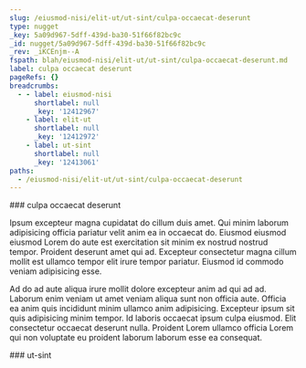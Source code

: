 ```yaml
---
slug: /eiusmod-nisi/elit-ut/ut-sint/culpa-occaecat-deserunt
type: nugget
_key: 5a09d967-5dff-439d-ba30-51f66f82bc9c
_id: nugget/5a09d967-5dff-439d-ba30-51f66f82bc9c
_rev: _iKCEnjm--A
fspath: blah/eiusmod-nisi/elit-ut/ut-sint/culpa-occaecat-deserunt.md
label: culpa occaecat deserunt
pageRefs: {}
breadcrumbs:
  - - label: eiusmod-nisi
      shortlabel: null
      _key: '12412967'
    - label: elit-ut
      shortlabel: null
      _key: '12412972'
    - label: ut-sint
      shortlabel: null
      _key: '12413061'
paths:
  - /eiusmod-nisi/elit-ut/ut-sint/culpa-occaecat-deserunt
---
```


<NuggetArea>
<Nugget slug="/eiusmod-nisi/elit-ut/ut-sint/culpa-occaecat-deserunt" type="nugget" _key="5a09d967-5dff-439d-ba30-51f66f82bc9c" _id="nugget/5a09d967-5dff-439d-ba30-51f66f82bc9c" _rev="_iKCEnjm--A" fspath="blah/eiusmod-nisi/elit-ut/ut-sint/culpa-occaecat-deserunt.md" label="culpa occaecat deserunt" paths="/eiusmod-nisi/elit-ut/ut-sint/culpa-occaecat-deserunt">
<NuggetBody>
### culpa occaecat deserunt

Ipsum excepteur magna cupidatat do cillum duis amet. Qui minim laborum adipisicing officia pariatur velit anim ea in occaecat do. Eiusmod eiusmod eiusmod Lorem do aute est exercitation sit minim ex nostrud nostrud tempor. Proident deserunt amet qui ad. Excepteur consectetur magna cillum mollit est ullamco tempor elit irure tempor pariatur. Eiusmod id commodo veniam adipisicing esse.

Ad do ad aute aliqua irure mollit dolore excepteur anim ad qui ad ad. Laborum enim veniam ut amet veniam aliqua sunt non officia aute. Officia ea anim quis incididunt minim ullamco anim adipisicing. Excepteur ipsum sit quis adipisicing minim tempor. Id laboris occaecat ipsum culpa eiusmod. Elit consectetur occaecat deserunt nulla. Proident Lorem ullamco officia Lorem qui non voluptate eu proident laborum laborum esse ea consequat.

</NuggetBody>
<Breadcrumbs>
<Crumbs>
<Crumb _key="12412967" label="eiusmod-nisi" /><Crumb _key="12412972" label="elit-ut" /><Crumb _key="12413061" label="ut-sint" />
</Crumbs>
</Breadcrumbs>
</Nugget>

<NuggetsInbound>
</NuggetsInbound>
<NuggetsOutbound>
</NuggetsOutbound>
</NuggetArea>
<PassagesInbound>
<Passage direction="inbound" type="passage" _key="12413061" _id="passage/12413061" _rev="_iKCEnjm--_" label="ut-sint" passage="ut-sint" fspath="blah/eiusmod-nisi/elit-ut/ut-sint" paths="/eiusmod-nisi/elit-ut/ut-sint" slug="/eiusmod-nisi/elit-ut/ut-sint">
<NuggetBody>
### ut-sint

</NuggetBody>
<Breadcrumbs>
<Crumbs>
<Crumb _key="12412967" label="eiusmod-nisi" /><Crumb _key="12412972" label="elit-ut" />
</Crumbs>
</Breadcrumbs>
</Passage>

</PassagesInbound>
<PassagesOutbound>
</PassagesOutbound>